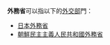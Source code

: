 '''外務省'''可以指以下的[[外交部|外交部]]門：
* [[日本外務省|日本外務省]]
* [[朝鮮民主主義人民共和國外務省|朝鮮民主主義人民共和國外務省]]
{{Disambig|Cat=三字组织机构消歧义}}
